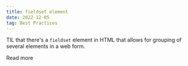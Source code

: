 ```yaml
---
title: fieldset element
date: 2022-12-05
tag: Best Practices
---
```


TIL that there's a `fieldset` element in HTML that allows for grouping of
several elements in a web form.

<TextLink href="https://developer.mozilla.org/en-US/docs/Web/HTML/Element/fieldset">
  Read more
</TextLink>

